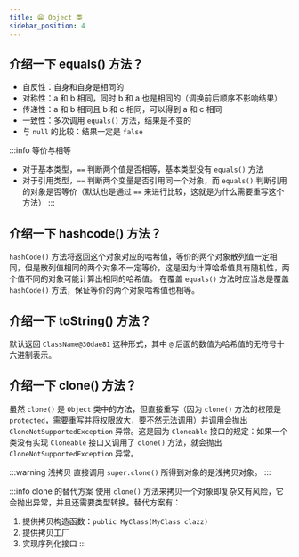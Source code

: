 ```yaml
---
title: 😁 Object 类
sidebar_position: 4
---
```


## 介绍一下 equals() 方法？

- 自反性：自身和自身是相同的
- 对称性：a 和 b 相同，同时 b 和 a 也是相同的（调换前后顺序不影响结果）
- 传递性：a 和 b 相同且 b 和 c 相同，可以得到 a 和 c 相同
- 一致性：多次调用 `equals()` 方法，结果是不变的
- 与 `null` 的比较：结果一定是 `false`

:::info 等价与相等
- 对于基本类型，`==` 判断两个值是否相等，基本类型没有 `equals()` 方法
- 对于引用类型，`==` 判断两个变量是否引用同一个对象，而 `equals()` 判断引用的对象是否等价（默认也是通过 `==` 来进行比较，这就是为什么需要重写这个方法）
:::

## 介绍一下 hashcode() 方法？

`hashCode()` 方法将返回这个对象对应的哈希值，等价的两个对象散列值一定相同，但是散列值相同的两个对象不一定等价，这是因为计算哈希值具有随机性，两个值不同的对象可能计算出相同的哈希值。 在覆盖 `equals()` 方法时应当总是覆盖 `hashCode()` 方法，保证等价的两个对象哈希值也相等。

## 介绍一下 toString() 方法？

默认返回 `ClassName@30dae81` 这种形式，其中 `@` 后面的数值为哈希值的无符号十六进制表示。

## 介绍一下 clone() 方法？

虽然 `clone()` 是 `Object` 类中的方法，但直接重写（因为 `clone()` 方法的权限是 `protected`，需要重写并将权限放大，要不然无法调用）并调用会抛出 `CloneNotSupportedException` 异常。这是因为 `Cloneable` 接口的规定：如果一个类没有实现 `Cloneable` 接口又调用了 `clone()` 方法，就会抛出 `CloneNotSupportedException` 异常。

:::warning 浅拷贝
直接调用 `super.clone()` 所得到对象的是浅拷贝对象。
:::

:::info clone 的替代方案
使用 `clone()` 方法来拷贝一个对象即复杂又有风险，它会抛出异常，并且还需要类型转换。替代方案有：
1. 提供拷贝构造函数：`public MyClass(MyClass clazz)`
2. 提供拷贝工厂
3. 实现序列化接口
:::
